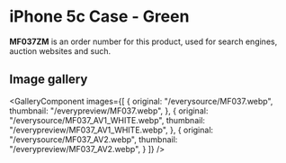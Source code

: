 
# iPhone 5c Case - Green

<Callout type='info' emoji='👉🏻'>**MF037ZM** is an order number for this product, used for search engines, auction websites and such.</Callout>

## Image gallery

<GalleryComponent
    images={[
      {
        original: "/everysource/MF037.webp",
        thumbnail: "/everypreview/MF037.webp",
      },
      {
        original: "/everysource/MF037_AV1_WHITE.webp",
        thumbnail: "/everypreview/MF037_AV1_WHITE.webp",
      },
      {
        original: "/everysource/MF037_AV2.webp",
        thumbnail: "/everypreview/MF037_AV2.webp",
      }
    ]}
  />
